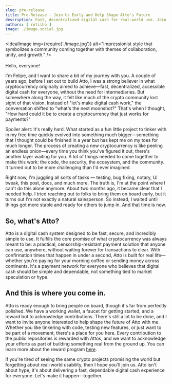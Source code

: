 ```yaml
---
slug: pre-release
title: Pre-Release - Join Us Early and Help Shape Atto's Future
description: Fast, decentralized digital cash for real-world use. Join our pre-release, contribute to development, and help shape the future of a truly usable cryptocurrency. Let's build something together!
authors: [ rotilho ]
image: ./image-social.jpg
---
```





<IdealImage img={require('./image.jpg')} alt="Impressionist style that symbolizes a community coming together with themes of collaboration, unity, and growth." />
<br/>
<br/>
Hello, everyone!

I'm Felipe, and I want to share a bit of my journey with you. A couple of years ago, before I set out to build Atto, I was a strong believer in what cryptocurrency originally aimed to achieve—fast, decentralized, accessible digital cash for everyone, without the need for intermediaries. But somewhere along the way, it felt like much of the crypto community lost sight of that vision. Instead of "let's make digital cash work," the conversation shifted to "what's the next moonshot?" That's when I thought, "How hard could it be to create a cryptocurrency that just works for payments?"

Spoiler alert: It's really hard. What started as a fun little project to tinker with in my free time quickly evolved into something much bigger—something that I thought could be finished in a year but has kept me on my toes for much longer. The process of creating a new cryptocurrency is like peeling an endless onion—every time you think you've figured it out, there's another layer waiting for you. A lot of things needed to come together to make this work: the code, the security, the ecosystem, and the community. It turned out to be more challenging than I'd ever imagined.

<!-- truncate -->

Right now, I'm juggling all sorts of tasks — testing, bug fixing, notary, UI tweak, this post, docs, and much more. The truth is, I'm at the point where I can't do this alone anymore. About two months ago, it became clear that I needed help. I tried reaching out to folks to bring them on board early, but it turns out I'm not exactly a natural salesperson. So instead, I waited until things got more stable and ready for others to jump in. And that time is now.

## So, what's Atto?

Atto is a digital cash system designed to be fast, secure, and incredibly simple to use. It fulfills the core promise of what cryptocurrency was always meant to be: a practical, censorship-resistant payment solution that anyone can use, anywhere, without waiting forever for transactions to clear. With confirmation times that happen in under a second, Atto is built for real life—whether you're paying for your morning coffee or sending money across continents. It's a payment network for everyone who believes that digital cash should be simple and dependable, not something tied to market speculation or hype.

## And this is where you come in.

Atto is ready enough to bring people on board, though it's far from perfectly polished. We have a working wallet, a faucet for getting started, and a reward bot to acknowledge contributions. There's still a lot to be done, and I want to invite anyone interested to help shape the future of Atto with me. Whether you like tinkering with code, testing new features, or just want to be part of a movement, there's a place for you here. Every contribution to the public repositories is rewarded with Attos, and we want to acknowledge your efforts as part of building something real from the ground up. You can learn more about the reward program [here](/docs/reward-for-contributions).

If you're tired of seeing the same crypto projects promising the world but forgetting about real-world usability, then I hope you'll join us. Atto isn't about hype; it's about delivering a fast, dependable digital cash experience for everyone. Let's make it happen—together.

